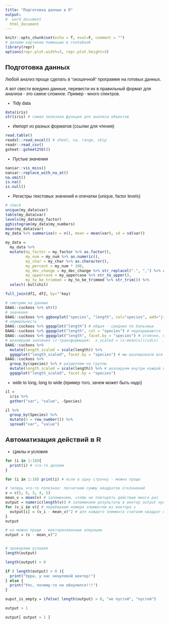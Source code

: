 ```yaml
---
title: "Подготовка данных в R"
output: 
#  word_document
  html_document
---
```

<style>
h1, h2, h3, p, li {font-family: Fira Sans, Myriad,Arial;}
pre.r, code {font-family:Consolas,monaco,monospace; background-color: #fdfdfd;}
</style>

```r
knitr::opts_chunk$set(echo = T, eval=F, comment = "")
# делаем картинки поменьше в rnotebook
library(repr)
options(repr.plot.width=3, repr.plot.height=3)
```

## Подготовка данных

Любой анализ проще сделать в "окошечной" программе на готовых данных. 

А вот свести воедино данные, перевести их в правильный формат для анализа - это самое сложное. Пример - много спектров.

* Tidy data

```r
data(iris)
str(iris) # самая полезная функция для анализа объектов
```

* Импорт из разных форматов (ссылки для чтения)

```r
read.table()
readxl::read_excel() # sheet, na, range, skip
readr::read_csv()
gsheet::gsheet2tbl()
```

* Пустые значения

```r
naniar::vis_miss()
naniar::replace_with_na_at()
na.omit()
is.na()
is.null()
```

* Регистры текстовых значений и опечатки (unique, factor levels)

```r
# check
unique(my_data$var)
table(my_data$var)
levels(my_data$my_factor)
gghistogram(my_data$my_numbers)
mean(my_data$var)
my_data %>% summarise(n = n(), mean = mean(var), sd = sd(var))

my_data =
  my_data %>% 
  mutate(my_factor = my_factor %>% as.factor(), 
         my_num = my_num %>% as.numeric(),
         my_char = my_char %>% as.character(),
         my_percent = my_num * 100,
         my_dec_change = my_dec_change %>% str_replacel(".", ",") %>% as.numeric(),
         my_uppercase = my_uppercase %>% str_to_upper(),
         my_to_be_trimmed = my_to_be_trimmed %>% str_trim()) %>%
  select(-bullshit)

full_join(df1, df2, by=""key)
```

```r
# смотрим на данные
DAAG::cuckoos %>% str()
# значения
DAAG::cuckoos %>% ggboxplot("species", "length", col="species", add="jitter")
# нормальность
DAAG::cuckoos %>% ggqqplot("length") # общая - среднее по больнице
DAAG::cuckoos %>% ggqqplot("length", col = "species") # перекрываются
DAAG::cuckoos %>% ggqqplot("length", facet.by = "species") # отлично, но диапазоны значений разные, плохо видно
# шкалируем значения (z-трансформация:  x_scaled = (x-mean(x))/sd(x)  )
DAAG::cuckoos %>% 
  mutate(length_scaled = scale(length)) %>% 
  ggqqplot("length_scaled", facet.by = "species") # мы шкалировали все значения без разбивки на группы
DAAG::cuckoos %>% 
  group_by(species) %>% # разделяем на группы
  mutate(length_scaled = scale(length)) %>% # шкалируем внутри каждой группы, т.е. среднее в каждой группе теперь 0
  ggqqplot("length_scaled", facet.by = "species")
```

* wide to long, long to wide (пример того, зачем может быть надо)

```r
il = 
  iris %>% 
  gather("var", "value", -Species)

il %>% 
  group_by(Species) %>% 
  mutate(n = row_number()) %>% 
  spread("var", "value")

```

## Автоматизация действий в R

* Циклы и условия

```r
for (i in 1:10){
  print(i) # что-то делаем
}

for (i in 1:10) print(i) # если в одну строчку - можно проще

# теперь что-то полезное: посчитаем сумму квадратов отклонений
v = c(5, 6, 3, 4, 5)
mean_v = mean(v) # запоминаем, чтобы не повторять действие много раз
output = numeric(length(v)) # запоминаем результаты в вектор output нужной длины
for (v_i in v){ # перебираем номера элементов из вектора v
  output[i] = (v_i - mean_v)^2 # для каждого элемента считаем квадрат отклонений от среднего
}
output

# но можно проще - векторизованные операции
output = (v - mean_v)^2


# проверяем условия
length(output)

length(output) > 0

if ( length(output) > 0 ){
  print("Урра, у нас ненулевой вектор!")
} else {
  print("Упс, почему-то он обнулился!!!")
}

ouput_is_empty = ifelse( length(output) > 0, "не пустой", "пустой")

output > 1

output[ output > 1 ]
```

